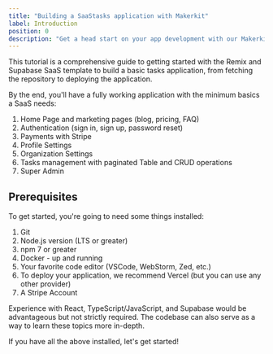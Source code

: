 ```yaml
---
title: "Building a SaaStasks application with Makerkit"
label: Introduction
position: 0
description: "Get a head start on your app development with our Makerkit SaaS boilerplate, built with Remix and Supabase. Follow our step-by-step guide for an easy setup!"
---
```


This tutorial is a comprehensive guide to getting started with the Remix and
Supabase SaaS template to build a basic tasks application, from fetching the repository to deploying
the application.

By the end, you'll have a fully working application with the minimum basics a SaaS needs:

1. Home Page and marketing pages (blog, pricing, FAQ)
2. Authentication (sign in, sign up, password reset)
3. Payments with Stripe
4. Profile Settings
5. Organization Settings
6. Tasks management with paginated Table and CRUD operations
7. Super Admin

## Prerequisites

To get started, you're going to need some things installed:

1. Git
2. Node.js version (LTS or greater)
3. npm 7 or greater
4. Docker - up and running
5. Your favorite code editor (VSCode, WebStorm, Zed, etc.)
6. To deploy your application, we recommend Vercel (but you can use any other provider)
7. A Stripe Account

Experience with React, TypeScript/JavaScript, and Supabase would be
advantageous but not strictly required. The codebase can also serve as a way to learn these topics more in-depth.

If you have all the above installed, let's get started!